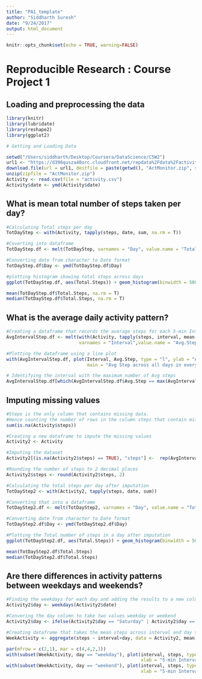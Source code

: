 ```yaml
---
title: "PA1_template"
author: "Siddharth Suresh"
date: "9/24/2017"
output: html_document
---
```


```r
knitr::opts_chunk$set(echo = TRUE, warning=FALSE)
```

# Reproducible Research : Course Project 1

## Loading and preprocessing the data

```r
library(knitr)
library(lubridate)
library(reshape2)
library(ggplot2)

# Getting and Loading Data

setwd("/Users/siddharth/Desktop/Coursera/DataScience/C5W2")
url1 <- "https://d396qusza40orc.cloudfront.net/repdata%2Fdata%2Factivity.zip"
download.file(url = url1, destfile = paste(getwd(), "ActMonitor.zip", sep = "/"))
unzip(zipfile = "ActMonitor.zip")
Activity <- read.csv(file = "activity.csv")
Activity$date <- ymd(Activity$date)

```

## What is mean total number of steps taken per day?

```r
#Calculating Total steps per day
TotDayStep <- with(Activity, tapply(steps, date, sum, na.rm = T))

#Coverting into dataframe
TotDayStep.df <- melt(TotDayStep, varnames = "Day", value.name = "Total.Steps")

#Converting date from character to Date format
TotDayStep.df$Day <- ymd(TotDayStep.df$Day)

#plotting histogram showing total steps across days
ggplot(TotDayStep.df, aes(Total.Steps)) + geom_histogram(binwidth = 500) + guides(fill = FALSE)

mean(TotDayStep.df$Total.Steps, na.rm = T)
median(TotDayStep.df$Total.Steps, na.rm = T)
```

## What is the average daily activity pattern?

```r
#Creating a dataframe that records the average steps for each 5-min Interval across days 
AvgIntervalStep.df <- melt(with(Activity, tapply(steps, interval, mean, na.rm= T)),
                           varnames = "Interval",value.name = "Avg.Step")

#Plotting the dataframe using a line plot
with(AvgIntervalStep.df, plot(Interval, Avg.Step, type = "l", ylab = "Avg. Steps", xlab = "5-min Interval",
                              main = "Avg Step across all days in every 5-min Intervals"))

# Identifying the interval with the maximum number of Avg steps
AvgIntervalStep.df[which(AvgIntervalStep.df$Avg.Step == max(AvgIntervalStep.df$Avg.Step)),]
```

## Imputing missing values

```r
#Steps is the only column that contains missing data.
#Hence counting the number of rows in the column steps that contain missing values
sum(is.na(Activity$steps))

#Creating a new dataframe to impute the missing values
Activity2 <- Activity

#Imputing the dataset
Activity2[(is.na(Activity2$steps) == TRUE), "steps"] <-  rep(AvgIntervalStep.df$Avg.Step, 8)

#Rounding the number of steps to 2 decimal places
Activity2$steps <- round(Activity2$steps, 2)

#Calculating the total steps per day after imputation
TotDayStep2 <- with(Activity2, tapply(steps, date, sum))

#Converting that into a dataframe
TotDayStep2.df <- melt(TotDayStep2, varnames = "Day", value.name = "Total.Steps")

#Converting date from character to Date format
TotDayStep2.df$Day <- ymd(TotDayStep2.df$Day)

#Plotting the Total number of steps in a day after imputation
ggplot(TotDayStep2.df, aes(Total.Steps)) + geom_histogram(binwidth = 500) + guides(fill = FALSE)

mean(TotDayStep2.df$Total.Steps)
median(TotDayStep2.df$Total.Steps)

```

## Are there differences in activity patterns between weekdays and weekends?

```r
#Finding the weekdays for each day and adding the results to a new column
Activity2$day <- weekdays(Activity2$date)

#Convering the day column to take two values weekday or weekend
Activity2$day <- ifelse(Activity2$day == "Saturday" | Activity2$day == "Sunday", "weekend", "weekday")

#Creating dataframe that takes the mean steps across interval and day type
WeekActivity <- aggregate(steps ~ interval+day, data = Activity2, mean)

par(mfrow = c(2,1), mar = c(4,4,2,1))
with(subset(WeekActivity, day == "weekday"), plot(interval, steps, type = "l",
                                                  xlab = "5-min Interval", ylab = "Avg. Steps", main = "Weekday"))
with(subset(WeekActivity, day == "weekend"), plot(interval, steps, type = "l",
                                                  xlab = "5-min Interval", ylab = "Avg. Steps", main = "Weekend"))

```